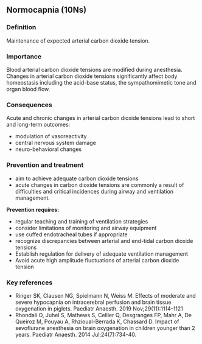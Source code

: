 ## Normocapnia (10Ns)

### Definition
Maintenance of expected arterial carbon dioxide tension.

### Importance
Blood arterial carbon dioxide tensions are modified during anesthesia. Changes in arterial carbon dioxide tensions significantly affect body homeostasis including the acid-base status, the sympathomimetic tone and organ blood flow.

### Consequences
Acute and chronic changes in arterial carbon dioxide tensions lead to short and long-term outcomes:

- modulation of vasoreactivity
- central nervous system damage
- neuro-behavioral changes

### Prevention and treatment

- aim to achieve adequate carbon dioxide tensions
- acute changes in carbon dioxide tensions are commonly a result of difficulties and critical incidences during airway and ventilation management.

**Prevention requires:**

- regular teaching and training of ventilation strategies
- consider limitations of monitoring and airway equipment
- use cuffed endotracheal tubes if appropriate
- recognize discrepancies between arterial and end-tidal carbon dioxide tensions
- Establish regulation for delivery of adequate ventilation management
- Avoid acute high amplitude fluctuations of arterial carbon dioxide tension

### Key references
- Ringer SK, Clausen NG, Spielmann N, Weiss M. Effects of moderate and severe hypocapnia on intracerebral perfusion and brain tissue oxygenation in piglets. Paediatr Anaesth. 2019 Nov;29(11):1114-1121
- Rhondali O, Juhel S, Mathews S, Cellier Q, Desgranges FP, Mahr A, De Queiroz M, Pouyau A, Rhzioual-Berrada K, Chassard D. Impact of sevoflurane anesthesia on brain oxygenation in children younger than 2 years. Paediatr Anaesth. 2014 Jul;24(7):734-40.

